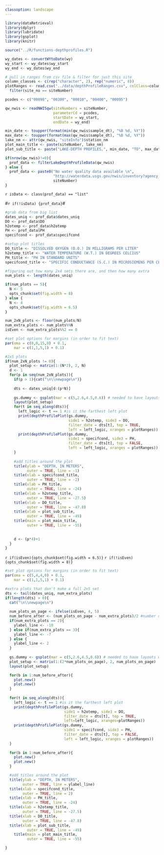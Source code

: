 ```yaml
---
classoption: landscape
---
```


```r
library(dataRetrieval)
library(dplyr)
library(lubridate)
library(gsplot)
library(knitr)

source("../R/functions-depthprofiles.R")
```

```r
wy_dates <- convertWYtoDate(wy)
wy_start <- wy_dates$wy_start
wy_end <- wy_dates$wy_end

# pull in ranges from csv file & filter for just this site
column_classes <- c(rep("character", 2), rep("numeric", 8))
plotRanges <- read.csv("../data/depthProfileRanges.csv", colClass=column_classes) %>% 
  filter(site_no == siteNumber)

pcodes <- c("00098", "00300", "00010", "00400", "00095")

qw_nwis <- readNWISqw(siteNumbers = siteNumber, 
                      parameterCd = pcodes, 
                      startDate = wy_start, 
                      endDate = wy_end)

min_date <- toupper(format(min(qw_nwis$sample_dt), "%B %d, %Y"))
max_date <- toupper(format(max(qw_nwis$sample_dt), "%B %d, %Y"))
lake_nm <- attr(qw_nwis, "siteInfo")$station_nm
plot_main_title <- paste(siteNumber, lake_nm)
plot_sub_title <- paste("LAKE-DEPTH PROFILES,", min_date, "TO", max_date)

if(nrow(qw_nwis)!=0){
  prof_data <- filterLakeDepthProfileData(qw_nwis)
} else {
  prof_data <- paste0("No water quality data available \n",
                      "http://waterdata.usgs.gov/nwis/inventory?agency_code=USGS&site_no=",
                      siteNumber)
}
```

`r isData <- class(prof_data) == "list"`

#`r if(!isData) {prof_data}`#

```r
#grab data from big list
dates_uniq <- prof_data$dates_uniq
DO <- prof_data$DO
h2otemp <- prof_data$h2otemp
PH <- prof_data$PH
specifcond <- prof_data$specifcond

#setup plot titles
DO_title <- "DISSOLVED OXYGEN (D.O.) IN MILLIGRAMS PER LITER"
h2otemp_title <- "WATER TEMPERATURE (W.T.) IN DEGREES CELCIUS"
PH_title <- "PH IN STANDARD UNITS"
specifcond_title <- "SPECIFIC CONDUCTANCE (S.C.) IN MICROSIEMENS PER CENTIMETER AT 25 DEGREES CELCIUS"

#figuring out how many 2x4 sets there are, and then how many extra
num_plots <- length(dates_uniq)

if(num_plots == 5){
  N <- 5
  opts_chunk$set(fig.width = 8)
} else {
  N <- 4
  opts_chunk$set(fig.width = 6.5)
}

num_2xN_plots <- floor(num_plots/N)
num_extra_plots <- num_plots%%N
isEven <- num_extra_plots%%2 == 0

```

```r

#set plot options for margins (in order to fit text)
par(oma = c(0,0,15,0) + 0.1,
    mar = c(1,1,5,1) + 0.1)

#2x5 plots
if(num_2xN_plots != 0){
  plot_setup <- matrix(1:(N*2), 2, N)
  d <- 1
  for(p in seq(num_2xN_plots)){
    if(p > 1){cat("\n\\newpage\n")}
    
    dts <- dates_uniq[d:(p*N)]
  
    gs.dummy <- gsplot(mar = c(5,2.6,4.5,0.6)) # needed to have layouts work, see gsplot github issue #404
    layout(plot_setup)
    for(t in seq_along(dts)){
      left_logic <- t == 1 #is it the farthest left plot
      print(depthProfilePlot(gs.dummy, 
                             side1 = h2otemp, side3 = DO, 
                             filter_date = dts[t], top = TRUE, 
                             left = left_logic, xranges = plotRanges))
      print(depthProfilePlot(gs.dummy, 
                             side1 = specifcond, side3 = PH, 
                             filter_date = dts[t], top = FALSE, 
                             left = left_logic, xranges = plotRanges))
    }
    
    #add titles around the plot
    title(ylab = "DEPTH, IN METERS",
          outer = TRUE, line = -1)
    title(xlab = specifcond_title,
          outer = TRUE, line = -2)
    title(xlab = PH_title,
          outer = TRUE, line = -24)
    title(xlab = h2otemp_title,
          outer = TRUE, line = -27.5)
    title(xlab = DO_title,
          outer = TRUE, line = -47.8)
    title(xlab = plot_sub_title, 
          outer = TRUE, line = -49)
    title(main = plot_main_title, 
          outer = TRUE, line = -55)
    
    
    d <- (p*4)+1
  }
} 

```

`r if(isEven){opts_chunk$set(fig.width = 6.5)}`
`r if(!isEven){opts_chunk$set(fig.width = 8)}`

```r

#set plot options for margins (in order to fit text)
par(oma = c(5,4,4,0) + 0.1,
    mar = c(1,1,5,1) + 0.1)

#extra plots that don't make a full 2x5 set 
dts <- tail(dates_uniq, num_extra_plots)
if(length(dts) > 0){
  cat("\n\\newpage\n")
  
  num_plots_on_page <- ifelse(isEven, 4, 5)
  num_before_after <- (num_plots_on_page - num_extra_plots)/2 #number of blank plots to center
  if(num_extra_plots == 2){
    ylabel_line <- -10
  } else if(num_extra_plots == 3){
    ylabel_line <- -7
  } else {
    ylabel_line <- 2
  }
  
  gs.dummy <- gsplot(mar = c(5,2.6,4.5,0.6)) # needed to have layouts work, see gsplot github issue #404
  plot_setup <- matrix(1:(2*num_plots_on_page), 2, num_plots_on_page)
  layout(plot_setup)

  for(b in 1:num_before_after){
    plot.new()
    plot.new()
  }
  
  for(t in seq_along(dts)){
    left_logic <- t == 1 #is it the farthest left plot
    print(depthProfilePlot(gs.dummy, 
                           side1 = h2otemp, side3 = DO, 
                           filter_date = dts[t], top = TRUE, 
                           left=left_logic, xranges=plotRanges))
    print(depthProfilePlot(gs.dummy, 
                           side1 = specifcond, side3 = PH, 
                           filter_date = dts[t], top = FALSE, 
                           left = left_logic, xranges = plotRanges))
  }
  
  for(b in 1:num_before_after){
    plot.new()
    plot.new()
  }

  #add titles around the plot
  title(ylab = "DEPTH, IN METERS",
        outer = TRUE, line = ylabel_line)
  title(xlab = specifcond_title,
        outer = TRUE, line = 2)
  title(xlab = PH_title,
        outer = TRUE, line = -24)
  title(xlab = h2otemp_title,
        outer = TRUE, line = -27.5)
  title(xlab = DO_title,
        outer = TRUE, line = -47.8)
  title(xlab = plot_sub_title, 
          outer = TRUE, line = -49)
    title(main = plot_main_title, 
          outer = TRUE, line = -55)

}

```
